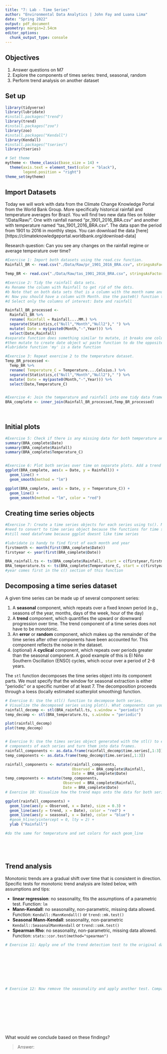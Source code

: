 ```yaml
---
title: "7: Lab - Time Series"
author: "Environmental Data Analytics | John Fay and Luana Lima"
date: "Spring 2022"
output: pdf_document
geometry: margin=2.54cm
editor_options: 
  chunk_output_type: console
---
```


## Objectives
1. Answer questions on M7
2. Explore the components of times series: trend, seasonal, random
3. Perform trend analysis on another dataset

## Set up

```r

library(tidyverse)
library(lubridate)
#install.packages("trend")
library(trend)
#install.packages("zoo")
library(zoo)
#install.packages("Kendall")
library(Kendall)
#install.packages("tseries")
library(tseries)

# Set theme
mytheme <- theme_classic(base_size = 14) +
  theme(axis.text = element_text(color = "black"), 
        legend.position = "right")
theme_set(mytheme)
```

## Import Datasets

Today we will work with data from the Climate Change Knowledge Portal from the World Bank Group. More specifically historical rainfall and temperature averages for Brazil. You will find two new data files on folder "/Data/Raw/". One with rainfall named "pr_1901_2016_BRA.csv" and another with temperature named "tas_1901_2016_BRA.csv". The data span the period from 1901 to 2016 in monthly steps. You can download the data [here][https://climateknowledgeportal.worldbank.org/download-data]

Research question: Can you see any changes on the rainfall regime or average temperature over time?

```r
#Exercise 1: Import both datasets using the read.csv function.
Rainfall_BR <- read.csv("./Data/Raw/pr_1901_2016_BRA.csv", stringsAsFactors = TRUE)

Temp_BR <- read.csv("./Data/Raw/tas_1901_2016_BRA.csv", stringsAsFactors = TRUE)

#Exercise 2: Tidy the rainfall data sets.
#a Rename the column with Rainfall to get rid of the dots.
#b Note that on both data sets that is a column with the month name and average. Convert it to a Month column by separating the string, i.e., month in one column and the word "Average" on another. Hint: use the separate() function in the pipe.
#c Now you should have a column with Month. Use the paste0() function to paste month and year together and create a date object.
#d Select only the columns of interest: Date and rainfall

Rainfall_BR_processed <-
  Rainfall_BR %>% 
  rename( Rainfall = Rainfall....MM.) %>% 
  separate(Statistics,c("Null","Month","Null2")," ") %>% 
  mutate( Date = my(paste0(Month,"-",Year))) %>% 
  select(Date,Rainfall)
#separate function does something similar to mutate, it breaks one column into multiple
#then mutate to create date object w/ paste function to do the opposite of separate
#lubridate function 'my' is a date function

#Exercise 3: Repeat exercise 2 to the temperature dataset.
Temp_BR_processed <-
  Temp_BR %>% 
  rename( Temperature_C = Temperature....Celsius.) %>% 
  separate(Statistics,c("Null","Month","Null2")," ") %>% 
  mutate( Date = my(paste0(Month,"-",Year))) %>% 
  select(Date,Temperature_C)  


#Exercise 4: Join the temperature and rainfall into one tidy data frame with 3 columns: Date, Rainfall and Temperature.
BRA_complete <- inner_join(Rainfall_BR_processed,Temp_BR_processed)
  
           
```


## Initial plots

```r

#Exercise 5: Check if there is any missing data for both temperature and rainfall series.
summary(BRA_complete$Date)
summary(BRA_complete$Rainfall)
summary(BRA_complete$Temperature_C)


#Exercise 6: Plot both series over time on separate plots. Add a trend line using geom_smooth(). Can you say something about the trend just by visualizing the data?
ggplot(BRA_complete, aes(x = Date, y = Rainfall)) +
  geom_line() +
  geom_smooth(method = "lm")

ggplot(BRA_complete, aes(x = Date, y = Temperature_C)) +
  geom_line() +
  geom_smooth(method = "lm", color = "red")

```

## Creating time series objects

```r
#Exercise 7: Create a time series objects for each series using ts(). Make sure you specify the starting point and frequency.
#need to convert to time series object because the functions for time series analysis can only read time series objects, not dataframes
#still need dataframe because ggplot doesnt like time series

#lubridate is handy to find first of each month and year
firstmonth <- month(first(BRA_complete$Date))
firstyear <- year(first(BRA_complete$Date))

BRA_rainfall.ts <- ts(BRA_complete$Rainfall, start = c(firstyear,firstmonth), frequency = 12)
BRA_temperature.ts <- ts(BRA_complete$Temperature_C, start = c(firstyear,firstmonth), frequency = 12)
#year comes first in the c() section of this function
```


## Decomposing a time series dataset

A given time series can be made up of several component series: 

1. A **seasonal** component, which repeats over a fixed known period (e.g., seasons of the year, months, days of the week, hour of the day)
2. A **trend** component, which quantifies the upward or downward progression over time. The trend component of a time series does not have to be monotonic.
3. An **error** or **random** component, which makes up the remainder of the time series after other components have been accounted for. This component reflects the noise in the dataset. 
4. (optional) A **cyclical** component, which repeats over periods greater than the seasonal component. A good example of this is El Niño Southern Oscillation (ENSO) cycles, which occur over a period of 2-8 years.


The `stl` function decomposes the time series object into its component parts. We must specify that the window for seasonal extraction is either "periodic" or a specific number of at least 7. The decomposition proceeds through a loess (locally estimated scatterplot smoothing) function.

```r

# Exercise 8: Use the stl() function to decompose both series. 
# Visualize the decomposed series using plot(). What components can you identify?
rainfall_decomp <- stl(BRA_rainfall.ts, s.window = "periodic")
temp_decomp <- stl(BRA_temperature.ts, s.window = "periodic")

plot(rainfall_decomp)
plot(temp_decomp)


# Exercise 9: Use the times series object generated with the stl() to extract the 
# components of each series and turn them into data frames.
rainfall_components <- as.data.frame(rainfall_decomp$time.series[,1:3])
temp_components <- as.data.frame(temp_decomp$time.series[,1:3])

rainfall_components <- mutate(rainfall_components,
                              Observed = BRA_complete$Rainfall,
                              Date = BRA_complete$Date)
temp_components <- mutate(temp_components,
                          Observed = BRA_complete$Rainfall,
                          Date = BRA_complete$Date)
# Exercise 10: Visualize how the trend maps onto the data for both series

ggplot(rainfall_components) +
  geom_line(aes(y = Observed, x = Date), size = 0.3) +
  geom_line(aes(y = trend, x = Date), color = "red") +
  geom_line(aes(y = seasonal, x = Date), color = "blue") +
  #geom_hline(yintercept = 0, lty = 2) +
  ylab ("Rainfall")

#do the same for temperature and set colors for each geom_line






```


## Trend analysis

Monotonic trends are a gradual shift over time that is consistent in direction. Specific tests for monotonic trend analysis are listed below, with assumptions and tips: 

* **linear regression**: no seasonality, fits the assumptions of a parametric test. Function: `lm`
* **Mann-Kendall**: no seasonality, non-parametric, missing data allowed. Function: `Kendall::MannKendall()` or `trend::mk.test()`
* **Seasonal Mann-Kendall**: seasonality, non-parametric `Kendall::SeasonalMannKendall` or `trend::smk.test()`
* **Spearman Rho**: no seasonality, non-parametric, missing data allowed. Function: `stats::cor.test(method="spearman")`


```r

# Exercise 11: Apply one of the trend detection test to the original data set. Remember that the data has seasonal component, which test can be applied in this case?









# Exercise 12: Now remove the seasonality and apply another test. Compare the results with what you obtained on Exercise 9.











```

What would we conclude based on these findings? 

> Answer:


